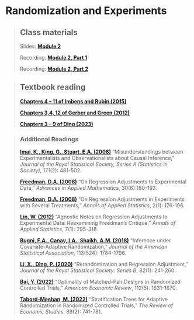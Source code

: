 # Randomization and Experiments

> ## Class materials
>
> Slides: [**Module 2**](https://drive.google.com/file/d/1lseBc7nuJOFFTBKwjDdK7OLf0CLr3_10/view?usp=sharing)
>
> Recording: [**Module 2, Part 1**](https://drive.google.com/file/d/1wErHXrtNyNShwPopbw3hP-HVeacAsWnG/view?usp=sharing)
>
> Recording: [**Module 2, Part 2**](https://drive.google.com/file/d/1KOLegphN5jam400vLdSHpCix1zAEQ5GX/view?usp=sharing)



> ## Textbook reading
>
> [**Chapters 4 -- 11 of Imbens and Rubin (2015)**](https://www.cambridge.org/core/books/causal-inference-for-statistics-social-and-biomedical-sciences/71126BE90C58F1A431FE9B2DD07938AB)
>
> [**Chapters 3,4, 12 of Gerber and Green (2012)**](https://wwnorton.com/books/9780393979954) 
>
> [**Chapters 3 -- 9 of Ding (2023)**](https://www.routledge.com/A-First-Course-in-Causal-Inference/Ding/p/book/9781032758626)


> ### Additional Readings
>
> [**Imai, K., King, G., Stuart, E.A. (2008)**](https://www.jstor.org/stable/30130768) "Misunderstandings between Experimentalists and Observationalists about Causal Inference," *Journal of the Royal Statistical Society, Series A (Statistics in Society)*, 171(2): 481-502.
>
> [**Freedman, D.A. (2008)**](https://www.sciencedirect.com/science/article/pii/S019688580700005X) "On Regression Adjustments to Experimental Data," *Advances in Applied Mathematics*, 30(6):180-193.
>
> [**Freedman, D.A. (2008)**](https://www.jstor.org/stable/30244182) "On Regression Adjustments in Experiments with Several Treatments," *Annals of Applied Statistics*, 2(1): 176-196.
>
> [**Lin, W. (2012)**](https://www.jstor.org/stable/23566512) "Agnostic Notes on Regression Adjustments to Experimental Data: Reexamining Freedman's Critique," *Annals of Applied Statistics*, 7(1): 295-318.
>
> [**Bugni, F.A., Canay, I.A., Shaikh, A.M. (2018)**](https://www.tandfonline.com/doi/full/10.1080/01621459.2017.1375934) "Inference under Covariate-Adaptive Randomization," *Journal of the American Statistical Association*, 113(524): 1784-1796.
>
> [**Li, X., Ding, P. (2020)**](https://academic.oup.com/jrsssb/article/82/1/241/7056044) "Rerandomization and Regression Adjustment," *Journal of the Royal Statistical Society: Series B*, 82(1): 241-260.
>
> [**Bai, Y. (2022)**](https://www.aeaweb.org/articles?id=10.1257/aer.20201856) "Optimality of Matched-Pair Designs in Randomized Controlled Trials," *American Economic Review*, 112(5): 1631-1670.
>
> [**Tabord-Meehan, M. (2022)**](https://academic.oup.com/restud/article-abstract/90/5/2646/6931814?redirectedFrom=fulltext&login=false) "Stratification Trees for Adaptive Randomization in Randomized Controlled Trials," *The Review of Economic Studies*, 89(2): 741-781.


